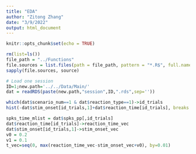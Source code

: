 ```yaml
---
title: "EDA"
author: "Zitong Zhang"
date: "3/9/2022"
output: html_document
---
```


```r
knitr::opts_chunk$set(echo = TRUE)
```

```r
rm(list=ls())
file_path = "../Functions"
file.sources = list.files(path = file_path, pattern = "*.R$", full.names = TRUE)
sapply(file.sources, source)
```

```r
# Load one session
ID=1;new.path='../../Data/Main/'
dat = readRDS(paste(new.path,"session",ID,".rds",sep=''))
```

```r
which(dat$scenario_num==1 & dat$reaction_type==1)->id_trials
hist(-dat$stim_onset[id_trials,1]+dat$reaction_time[id_trials], breaks = 20)

spks_time_mlist = dat$spks_pp[,id_trials]
dat$reaction_time[id_trials]->reaction_time_vec
dat$stim_onset[id_trials,1]->stim_onset_vec
v0 = 0.2
v1 = 0.1
t_vec=seq(0, max(reaction_time_vec-stim_onset_vec+v0), by=0.01)
```













